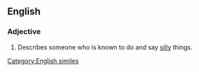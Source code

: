 ==English==

===Adjective===
{{en-adj|-|pos=[[daft]] as a [[brush]]}}

# Describes someone who is known to do and say [[silly]] things.

[[Category:English similes]]
